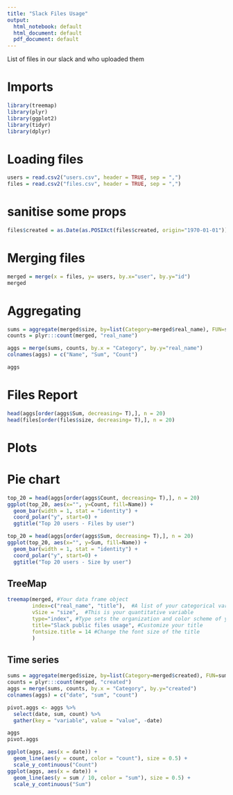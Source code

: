 ```yaml
---
title: "Slack Files Usage"
output:
  html_notebook: default
  html_document: default
  pdf_document: default
---
```


List of files in our slack and who uploaded them

# Imports
```r
library(treemap)
library(plyr)
library(ggplot2)
library(tidyr)
library(dplyr)
```


# Loading files
```r
users = read.csv2("users.csv", header = TRUE, sep = ",")
files = read.csv2("files.csv", header = TRUE, sep = ",")
```

# sanitise some props
```r
files$created = as.Date(as.POSIXct(files$created, origin="1970-01-01"))
```

# Merging files
```r
merged = merge(x = files, y= users, by.x="user", by.y="id")
merged
```

# Aggregating
```r

sums = aggregate(merged$size, by=list(Category=merged$real_name), FUN=sum)
counts = plyr:::count(merged, "real_name")

aggs = merge(sums, counts, by.x = "Category", by.y="real_name")
colnames(aggs) = c("Name", "Sum", "Count")

aggs
```

# Files Report
```r
head(aggs[order(aggs$Sum, decreasing= T),], n = 20)
head(files[order(files$size, decreasing= T),], n = 20)
```


# Plots 

# Pie chart
```r
top_20 = head(aggs[order(aggs$Count, decreasing= T),], n = 20)
ggplot(top_20, aes(x="", y=Count, fill=Name)) +
  geom_bar(width = 1, stat = "identity") +
  coord_polar("y", start=0) +
  ggtitle("Top 20 users - Files by user")

top_20 = head(aggs[order(aggs$Sum, decreasing= T),], n = 20)
ggplot(top_20, aes(x="", y=Sum, fill=Name)) +
  geom_bar(width = 1, stat = "identity") +
  coord_polar("y", start=0) +
  ggtitle("Top 20 users - Size by user")
```


## TreeMap
```r
treemap(merged, #Your data frame object
        index=c("real_name", "title"),  #A list of your categorical variables
        vSize = "size",  #This is your quantitative variable
        type="index", #Type sets the organization and color scheme of your treemap
        title="Slack public files usage", #Customize your title
        fontsize.title = 14 #Change the font size of the title
        )
```

## Time series
```r

sums = aggregate(merged$size, by=list(Category=merged$created), FUN=sum)
counts = plyr:::count(merged, "created")
aggs = merge(sums, counts, by.x = "Category", by.y="created")
colnames(aggs) = c("date", "sum", "count")

pivot.aggs <- aggs %>%
  select(date, sum, count) %>%
  gather(key = "variable", value = "value", -date)

aggs
pivot.aggs

```
```r
ggplot(aggs, aes(x = date)) + 
  geom_line(aes(y = count, color = "count"), size = 0.5) +
  scale_y_continuous("Count")
ggplot(aggs, aes(x = date)) + 
  geom_line(aes(y = sum / 10, color = "sum"), size = 0.5) +
  scale_y_continuous("Sum")
```

